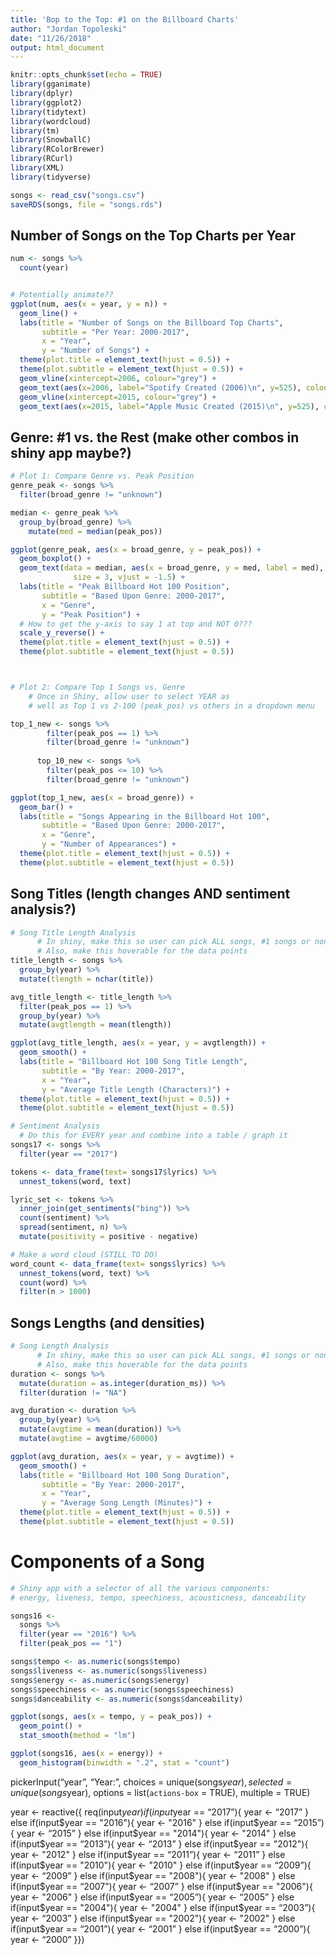 ```yaml
---
title: 'Bop to the Top: #1 on the Billboard Charts'
author: "Jordan Topoleski"
date: "11/26/2018"
output: html_document
---
```


```r
knitr::opts_chunk$set(echo = TRUE)
library(gganimate)
library(dplyr)
library(ggplot2)
library(tidytext)
library(wordcloud)
library(tm)
library(SnowballC)
library(RColorBrewer)
library(RCurl)
library(XML)
library(tidyverse)

songs <- read_csv("songs.csv")
saveRDS(songs, file = "songs.rds")
```

## Number of Songs on the Top Charts per Year

```r
num <- songs %>%
  count(year)


# Potentially animate??
ggplot(num, aes(x = year, y = n)) + 
  geom_line() +
  labs(title = "Number of Songs on the Billboard Top Charts",
       subtitle = "Per Year: 2000-2017",
       x = "Year",
       y = "Number of Songs") +
  theme(plot.title = element_text(hjust = 0.5)) + 
  theme(plot.subtitle = element_text(hjust = 0.5)) +
  geom_vline(xintercept=2006, colour="grey") +
  geom_text(aes(x=2006, label="Spotify Created (2006)\n", y=525), colour="blue", angle=90) +
  geom_vline(xintercept=2015, colour="grey") +
  geom_text(aes(x=2015, label="Apple Music Created (2015)\n", y=525), colour="red", angle=90)
```

## Genre: #1 vs. the Rest (make other combos in shiny app maybe?)

```r
# Plot 1: Compare Genre vs. Peak Position
genre_peak <- songs %>%
  filter(broad_genre != "unknown")

median <- genre_peak %>%
  group_by(broad_genre) %>%
    mutate(med = median(peak_pos))

ggplot(genre_peak, aes(x = broad_genre, y = peak_pos)) + 
  geom_boxplot() +
  geom_text(data = median, aes(x = broad_genre, y = med, label = med), 
              size = 3, vjust = -1.5) +
  labs(title = "Peak Billboard Hot 100 Position",
       subtitle = "Based Upon Genre: 2000-2017",
       x = "Genre",
       y = "Peak Position") +
  # How to get the y-axis to say 1 at top and NOT 0???
  scale_y_reverse() +
  theme(plot.title = element_text(hjust = 0.5)) + 
  theme(plot.subtitle = element_text(hjust = 0.5))



# Plot 2: Compare Top 1 Songs vs. Genre
    # Once in Shiny, allow user to select YEAR as 
    # well as Top 1 vs 2-100 (peak_pos) vs others in a dropdown menu

top_1_new <- songs %>%
        filter(peak_pos == 1) %>%
        filter(broad_genre != "unknown")
      
      top_10_new <- songs %>%
        filter(peak_pos <= 10) %>%
        filter(broad_genre != "unknown")

ggplot(top_1_new, aes(x = broad_genre)) + 
  geom_bar() +
  labs(title = "Songs Appearing in the Billboard Hot 100",
       subtitle = "Based Upon Genre: 2000-2017",
       x = "Genre",
       y = "Number of Appearances") +
  theme(plot.title = element_text(hjust = 0.5)) + 
  theme(plot.subtitle = element_text(hjust = 0.5))
```

## Song Titles (length changes AND sentiment analysis?)

```r
# Song Title Length Analysis
      # In shiny, make this so user can pick ALL songs, #1 songs or non-#1 songs
      # Also, make this hoverable for the data points
title_length <- songs %>%
  group_by(year) %>%
  mutate(tlength = nchar(title))

avg_title_length <- title_length %>%
  filter(peak_pos == 1) %>%
  group_by(year) %>%
  mutate(avgtlength = mean(tlength))

ggplot(avg_title_length, aes(x = year, y = avgtlength)) + 
  geom_smooth() +
  labs(title = "Billboard Hot 100 Song Title Length",
       subtitle = "By Year: 2000-2017",
       x = "Year",
       y = "Average Title Length (Characters)") +
  theme(plot.title = element_text(hjust = 0.5)) + 
  theme(plot.subtitle = element_text(hjust = 0.5))

# Sentiment Analysis
  # Do this for EVERY year and combine into a table / graph it
songs17 <- songs %>%
  filter(year == "2017")

tokens <- data_frame(text= songs17$lyrics) %>%
  unnest_tokens(word, text)

lyric_set <- tokens %>%
  inner_join(get_sentiments("bing")) %>%
  count(sentiment) %>%
  spread(sentiment, n) %>%
  mutate(positivity = positive - negative)

# Make a word cloud (STILL TO DO)
word_count <- data_frame(text= songs$lyrics) %>%
  unnest_tokens(word, text) %>%
  count(word) %>%
  filter(n > 1000)
```

## Songs Lengths (and densities)

```r
# Song Length Analysis
      # In shiny, make this so user can pick ALL songs, #1 songs or non-#1 songs
      # Also, make this hoverable for the data points
duration <- songs %>%
  mutate(duration = as.integer(duration_ms)) %>%
  filter(duration != "NA")

avg_duration <- duration %>%
  group_by(year) %>%
  mutate(avgtime = mean(duration)) %>%
  mutate(avgtime = avgtime/60000)

ggplot(avg_duration, aes(x = year, y = avgtime)) + 
  geom_smooth() +
  labs(title = "Billboard Hot 100 Song Duration",
       subtitle = "By Year: 2000-2017",
       x = "Year",
       y = "Average Song Length (Minutes)") +
  theme(plot.title = element_text(hjust = 0.5)) + 
  theme(plot.subtitle = element_text(hjust = 0.5))

```

# Components of a Song

```r
# Shiny app with a selector of all the various components:
# energy, liveness, tempo, speechiness, acousticness, danceability

songs16 <-
  songs %>%
  filter(year == "2016") %>%
  filter(peak_pos == "1")

songs$tempo <- as.numeric(songs$tempo)
songs$liveness <- as.numeric(songs$liveness)
songs$energy <- as.numeric(songs$energy)
songs$speechiness <- as.numeric(songs$speechiness)
songs$danceability <- as.numeric(songs$danceability)

ggplot(songs, aes(x = tempo, y = peak_pos)) + 
  geom_point() +
  stat_smooth(method = "lm")

ggplot(songs16, aes(x = energy)) +
  geom_histogram(binwidth = ".2", stat = "count")
```

pickerInput("year",
                                "Year:",
                                choices = unique(songs$year),
                                selected = unique(songs$year),
                                options = list(`actions-box` = TRUE), 
                                multiple = TRUE)

year <- reactive({
        req(input$year)
        if(input$year == "2017"){
          year <- "2017"
        } else if(input$year == "2016"){
          year <- "2016"
        } else if(input$year == "2015"){
          year <- "2015"
        } else if(input$year == "2014"){
          year <- "2014"
        } else if(input$year == "2013"){
          year <- "2013"
        } else if(input$year == "2012"){
          year <- "2012"
        } else if(input$year == "2011"){
          year <- "2011"
        } else if(input$year == "2010"){
          year <- "2010"
        } else if(input$year == "2009"){
          year <- "2009"
        } else if(input$year == "2008"){
          year <- "2008"
        } else if(input$year == "2007"){
          year <- "2007"
        } else if(input$year == "2006"){
          year <- "2006"
        } else if(input$year == "2005"){
          year <- "2005"
        } else if(input$year == "2004"){
          year <- "2004"
        } else if(input$year == "2003"){
          year <- "2003"
        } else if(input$year == "2002"){
          year <- "2002"
        } else if(input$year == "2001"){
          year <- "2001"
        } else if(input$year == "2000"){
          year <- "2000"
        }})



